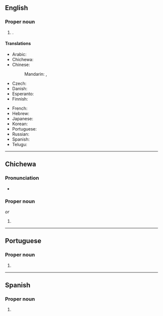 {{also|Lúsàkǎ}}
==English==
{{wikipedia}}

===Proper noun===
{{en-proper noun}}

# {{place|en|capital city|c/Zambia}}.

====Translations====
{{trans-top|capital of Zambia}}
* Arabic: {{t|ar|لُوسَاكَا|f|tr=lusakā}}
* Chichewa: {{t|ny|Lusaka}}
* Chinese:
*: Mandarin: {{t+|cmn|盧薩卡|sc=Hani}}, {{t+|cmn|卢萨卡|tr=Lúsàkǎ|sc=Hani}}
* Czech: {{t+|cs|Lusaka|f}}
* Danish: {{t|da|Lusaka}}
* Esperanto: {{t+|eo|Lusako}}
* Finnish: {{t+|fi|Lusaka}}
{{trans-mid}}
* French: {{t+|fr|Lusaka}}
* Hebrew: {{t|he|לוסקה}}
* Japanese: {{t|ja|ルサカ|tr=Rusaka}}
* Korean: {{t|ko|^루사카}}
* Portuguese: {{t+|pt|Lusaka|f}}
* Russian: {{t|ru|Луса́ка|f}}
* Spanish: {{t+|es|Lusaka}}
* Telugu: {{t|te|లుసాకా}}
{{trans-bottom}}

----

==Chichewa==

===Pronunciation===
* {{ny-IPA|Lusaka|Lusáka}}

===Proper noun===
{{ny-proper noun}} ''or'' {{ny-proper noun|h=Lusáka}}

# {{place|ny|city/capital city|c/Zambia|t1=Lusaka}}

----

==Portuguese==

===Proper noun===
{{pt-proper noun|f}}

# {{place|pt|capital city|c/Zambia|t1=Lusaka}}

----

==Spanish==
{{wikipedia|lang=es}}

===Proper noun===
{{es-proper noun}}

# {{place|es|capital|c/Zambia|t1=Lusaka}}